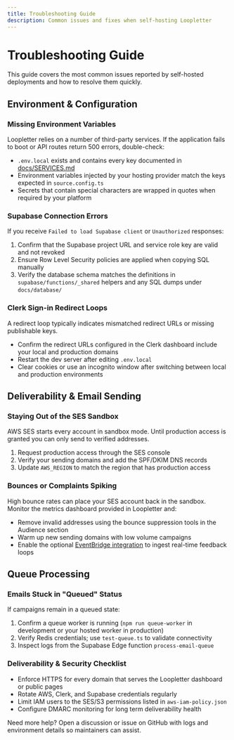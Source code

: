 ```yaml
---
title: Troubleshooting Guide
description: Common issues and fixes when self-hosting Loopletter
---
```


# Troubleshooting Guide

This guide covers the most common issues reported by self-hosted deployments and how to resolve them quickly.

## Environment & Configuration

### Missing Environment Variables

Loopletter relies on a number of third-party services. If the application fails to boot or API routes return 500 errors, double-check:

- `.env.local` exists and contains every key documented in [docs/SERVICES.md](../SERVICES.md)
- Environment variables injected by your hosting provider match the keys expected in `source.config.ts`
- Secrets that contain special characters are wrapped in quotes when required by your platform

### Supabase Connection Errors

If you receive `Failed to load Supabase client` or `Unauthorized` responses:

1. Confirm that the Supabase project URL and service role key are valid and not revoked
2. Ensure Row Level Security policies are applied when copying SQL manually
3. Verify the database schema matches the definitions in `supabase/functions/_shared` helpers and any SQL dumps under `docs/database/`

### Clerk Sign-in Redirect Loops

A redirect loop typically indicates mismatched redirect URLs or missing publishable keys.

- Confirm the redirect URLs configured in the Clerk dashboard include your local and production domains
- Restart the dev server after editing `.env.local`
- Clear cookies or use an incognito window after switching between local and production environments

## Deliverability & Email Sending

### Staying Out of the SES Sandbox

AWS SES starts every account in sandbox mode. Until production access is granted you can only send to verified addresses.

1. Request production access through the SES console
2. Verify your sending domains and add the SPF/DKIM DNS records
3. Update `AWS_REGION` to match the region that has production access

### Bounces or Complaints Spiking

High bounce rates can place your SES account back in the sandbox. Monitor the metrics dashboard provided in Loopletter and:

- Remove invalid addresses using the bounce suppression tools in the Audience section
- Warm up new sending domains with low volume campaigns
- Enable the optional [EventBridge integration](../../setup-aws-eventbridge.sh) to ingest real-time feedback loops

## Queue Processing

### Emails Stuck in "Queued" Status

If campaigns remain in a queued state:

1. Confirm a queue worker is running (`npm run queue-worker` in development or your hosted worker in production)
2. Verify Redis credentials; use `test-queue.ts` to validate connectivity
3. Inspect logs from the Supabase Edge function `process-email-queue`

### Deliverability & Security Checklist

- Enforce HTTPS for every domain that serves the Loopletter dashboard or public pages
- Rotate AWS, Clerk, and Supabase credentials regularly
- Limit IAM users to the SES/S3 permissions listed in `aws-iam-policy.json`
- Configure DMARC monitoring for long term deliverability health

Need more help? Open a discussion or issue on GitHub with logs and environment details so maintainers can assist.
